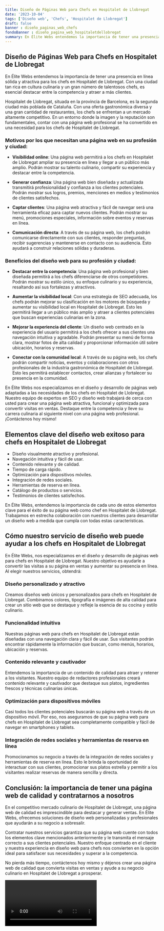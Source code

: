 ```yaml
---
title: Diseño de Páginas Web para Chefs en Hospitalet de Llobregat
date: '2023-10-04'
tags: ['Diseño web', 'Chefs', 'Hospitalet de Llobregat']
draft: false
banner : diseño_paginas_web_chefs
fondoBanner : diseño_pagina_web_hospitaletdellobregat
summary: En Élite Webs entendemos la importancia de tener una presencia en línea sólida y atractiva para los chefs en Hospitalet de Llobregat. Con una ciudad tan rica en cultura culinaria y un gran número de talentosos chefs, es esencial destacar entre la competencia y atraer a más clientes.
---
```


## Diseño de Páginas Web para Chefs en Hospitalet de Llobregat

En Élite Webs entendemos la importancia de tener una presencia en línea sólida y atractiva para los chefs en Hospitalet de Llobregat. Con una ciudad tan rica en cultura culinaria y un gran número de talentosos chefs, es esencial destacar entre la competencia y atraer a más clientes.

Hospitalet de Llobregat, situada en la provincia de Barcelona, es la segunda ciudad más poblada de Cataluña. Con una oferta gastronómica diversa y una gran cantidad de restaurantes, los chefs se enfrentan a un mercado altamente competitivo. En un entorno donde la imagen y la reputación son fundamentales, contar con una página web profesional se ha convertido en una necesidad para los chefs de Hospitalet de Llobregat.

### Motivos por los que necesitan una página web en su profesión y ciudad:

- **Visibilidad online**: Una página web permitirá a los chefs en Hospitalet de Llobregat ampliar su presencia en línea y llegar a un público más amplio. Podrán mostrar su talento culinario, compartir su experiencia y destacar entre la competencia.

- **Generar confianza**: Una página web bien diseñada y actualizada transmitirá profesionalidad y confianza a los clientes potenciales. Podrán mostrar sus logros, premios, menciones en medios y testimonios de clientes satisfechos.

- **Captar clientes**: Una página web atractiva y fácil de navegar será una herramienta eficaz para captar nuevos clientes. Podrán mostrar su menú, promociones especiales, información sobre eventos y reservas en línea.

- **Comunicación directa**: A través de su página web, los chefs podrán comunicarse directamente con sus clientes, responder preguntas, recibir sugerencias y mantenerse en contacto con su audiencia. Esto ayudará a construir relaciones sólidas y duraderas.

### Beneficios del diseño web para su profesión y ciudad:

- **Destacar entre la competencia**: Una página web profesional y bien diseñada permitirá a los chefs diferenciarse de otros competidores. Podrán mostrar su estilo único, su enfoque culinario y su experiencia, resaltando así sus fortalezas y atractivos.

- **Aumentar la visibilidad local**: Con una estrategia de SEO adecuada, los chefs podrán mejorar su clasificación en los motores de búsqueda y aumentar su visibilidad local en Hospitalet de Llobregat. Esto les permitirá llegar a un público más amplio y atraer a clientes potenciales que buscan experiencias culinarias en la zona.

- **Mejorar la experiencia del cliente**: Un diseño web centrado en la experiencia del usuario permitirá a los chefs ofrecer a sus clientes una navegación intuitiva y agradable. Podrán presentar su menú de forma clara, mostrar fotos de alta calidad y proporcionar información útil sobre ubicación, horarios y reservas.

- **Conectar con la comunidad local**: A través de su página web, los chefs podrán compartir noticias, eventos y colaboraciones con otros profesionales de la industria gastronómica de Hospitalet de Llobregat. Esto les permitirá establecer contactos, crear alianzas y fortalecer su presencia en la comunidad.

En Élite Webs nos especializamos en el diseño y desarrollo de páginas web adaptadas a las necesidades de los chefs en Hospitalet de Llobregat. Nuestro equipo de expertos en SEO y diseño web trabajará de cerca con usted para crear una página web atractiva, funcional y optimizada para convertir visitas en ventas. Destaque entre la competencia y lleve su carrera culinaria al siguiente nivel con una página web profesional. ¡Contáctenos hoy mismo!

<GifSeo />

<Cta />

## Elementos clave del diseño web exitoso para chefs en Hospitalet de Llobregat

- Diseño visualmente atractivo y profesional.
- Navegación intuitiva y fácil de usar.
- Contenido relevante y de calidad.
- Tiempo de carga rápido.
- Optimización para dispositivos móviles.
- Integración de redes sociales.
- Herramientas de reserva en línea.
- Catálogo de productos o servicios.
- Testimonios de clientes satisfechos.

En Élite Webs, entendemos la importancia de cada uno de estos elementos clave para el éxito de su página web como chef en Hospitalet de Llobregat. Trabajamos en estrecha colaboración con nuestros clientes para desarrollar un diseño web a medida que cumpla con todas estas características.

## Cómo nuestro servicio de diseño web puede ayudar a los chefs en Hospitalet de Llobregat

En Élite Webs, nos especializamos en el diseño y desarrollo de páginas web para chefs en Hospitalet de Llobregat. Nuestro objetivo es ayudarle a convertir las visitas a su página en ventas y aumentar su presencia en línea. Al elegir nuestros servicios, obtendrá:

### Diseño personalizado y atractivo

Creamos diseños web únicos y personalizados para chefs en Hospitalet de Llobregat. Combinamos colores, tipografía e imágenes de alta calidad para crear un sitio web que se destaque y refleje la esencia de su cocina y estilo culinario.

### Funcionalidad intuitiva

Nuestras páginas web para chefs en Hospitalet de Llobregat están diseñadas con una navegación clara y fácil de usar. Sus visitantes podrán encontrar rápidamente la información que buscan, como menús, horarios, ubicación y reservas.

### Contenido relevante y cautivador

Entendemos la importancia de un contenido de calidad para atraer y retener a los visitantes. Nuestro equipo de redactores profesionales creará contenido relevante y cautivador que destaque sus platos, ingredientes frescos y técnicas culinarias únicas.

### Optimización para dispositivos móviles

Casi todos los clientes potenciales buscarán su página web a través de un dispositivo móvil. Por eso, nos aseguramos de que su página web para chefs en Hospitalet de Llobregat sea completamente compatible y fácil de navegar en smartphones y tablets.

### Integración de redes sociales y herramientas de reserva en línea

Promocionamos su negocio a través de la integración de redes sociales y herramientas de reserva en línea. Esto le brinda la oportunidad de interactuar con sus clientes, promocionar sus platos estrella y permitir a los visitantes realizar reservas de manera sencilla y directa.

## Conclusión: la importancia de tener una página web de calidad y contratarnos a nosotros

En el competitivo mercado culinario de Hospitalet de Llobregat, una página web de calidad es imprescindible para destacar y generar ventas. En Élite Webs, ofrecemos soluciones de diseño web personalizadas y profesionales que ayudarán a su negocio a sobresalir.

Contratar nuestros servicios garantiza que su página web cuente con todos los elementos clave mencionados anteriormente y le transmita el mensaje correcto a sus clientes potenciales. Nuestro enfoque centrado en el cliente y nuestra experiencia en diseño web para chefs nos convierten en la opción ideal para satisfacer sus necesidades y superar a la competencia.

No pierda más tiempo, contáctenos hoy mismo y déjenos crear una página web de calidad que convierta visitas en ventas y ayude a su negocio culinario en Hospitalet de Llobregat a prosperar.

<Video />

<CtaBot job='Chefs' city='Hospitalet de Llobregat'/>

<Gmaps query='Hospitalet de Llobregat+españa+maps' />